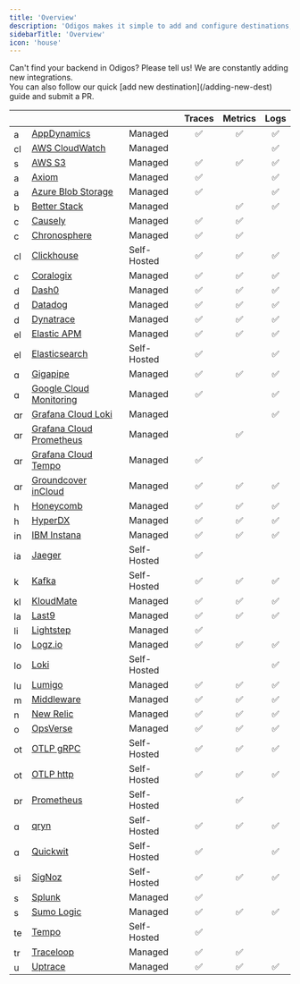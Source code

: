 ```yaml
---
title: 'Overview'
description: 'Odigos makes it simple to add and configure destinations, allowing you to select the specific signals (`traces`,`metrics`,`logs`) that you want to send to each destination.'
sidebarTitle: 'Overview'
icon: 'house'
---
```


<Tip>
  Can't find your backend in Odigos? Please tell us! We are constantly adding new integrations.<br />
  You can also follow our quick [add new destination](/adding-new-dest) guide and submit a PR.
</Tip>

| | | | Traces | Metrics | Logs |
|---|---|---|:---:|:---:|:---:|
<img src='https://d15jtxgb40qetw.cloudfront.net/appdynamics.svg' alt='appdynamics' width="16" height="16" className="not-prose" /> | [AppDynamics](/backends/appdynamics) | Managed | ✅ | ✅ | ✅ |
<img src='https://d15jtxgb40qetw.cloudfront.net/awscloudwatch.svg' alt='cloudwatch' width="16" height="16" className="not-prose" /> | [AWS CloudWatch](/backends/awscloudwatch) | Managed |  |  | ✅ |
<img src='https://d15jtxgb40qetw.cloudfront.net/awss3.svg' alt='s3' width="16" height="16" className="not-prose" /> | [AWS S3](/backends/awss3) | Managed | ✅ | ✅ | ✅ |
<img src='https://d15jtxgb40qetw.cloudfront.net/axiom.svg' alt='axiom' width="16" height="16" className="not-prose" /> | [Axiom](/backends/axiom) | Managed | ✅ |  | ✅ |
<img src='https://d15jtxgb40qetw.cloudfront.net/blobstorage.svg' alt='azureblob' width="16" height="16" className="not-prose" /> | [Azure Blob Storage](/backends/azureblob) | Managed | ✅ |  | ✅ |
<img src='https://d15jtxgb40qetw.cloudfront.net/betterstack.svg' alt='betterstack' width="16" height="16" className="not-prose" /> | [Better Stack](/backends/betterstack) | Managed |  | ✅ | ✅ |
<img src='https://d15jtxgb40qetw.cloudfront.net/causely.svg' alt='causely' width="16" height="16" className="not-prose" /> | [Causely](/backends/causely) | Managed | ✅ | ✅ |  |
<img src='https://d15jtxgb40qetw.cloudfront.net/chronosphere.svg' alt='chronosphere' width="16" height="16" className="not-prose" /> | [Chronosphere](/backends/chronosphere) | Managed | ✅ | ✅ |  |
<img src='https://d15jtxgb40qetw.cloudfront.net/clickhouse.svg' alt='clickhouse' width="16" height="16" className="not-prose" /> | [Clickhouse](/backends/clickhouse) | Self-Hosted | ✅ | ✅ | ✅ |
<img src='https://d15jtxgb40qetw.cloudfront.net/coralogix.svg' alt='coralogix' width="16" height="16" className="not-prose" /> | [Coralogix](/backends/coralogix) | Managed | ✅ | ✅ | ✅ |
<img src='https://d15jtxgb40qetw.cloudfront.net/dash0.svg' alt='dash0' width="16" height="16" className="not-prose" /> | [Dash0](/backends/dash0) | Managed | ✅ | ✅ | ✅ |
<img src='https://d15jtxgb40qetw.cloudfront.net/datadog.svg' alt='datadog' width="16" height="16" className="not-prose" /> | [Datadog](/backends/datadog) | Managed | ✅ | ✅ | ✅ |
<img src='https://d15jtxgb40qetw.cloudfront.net/dynatrace.svg' alt='dynatrace' width="16" height="16" className="not-prose" /> | [Dynatrace](/backends/dynatrace) | Managed | ✅ | ✅ | ✅ |
<img src='https://d15jtxgb40qetw.cloudfront.net/elasticapm.svg' alt='elasticapm' width="16" height="16" className="not-prose" /> | [Elastic APM](/backends/elasticapm) | Managed | ✅ | ✅ | ✅ |
<img src='https://d15jtxgb40qetw.cloudfront.net/elasticsearch.svg' alt='elasticsearch' width="16" height="16" className="not-prose" /> | [Elasticsearch](/backends/elasticsearch) | Self-Hosted | ✅ |  | ✅ |
<img src='https://d15jtxgb40qetw.cloudfront.net/gigapipe.svg' alt='qryn' width="16" height="16" className="not-prose" /> | [Gigapipe](/backends/gigapipe) | Managed | ✅ | ✅ | ✅ |
<img src='https://d15jtxgb40qetw.cloudfront.net/gcp.svg' alt='googlecloud' width="16" height="16" className="not-prose" /> | [Google Cloud Monitoring](/backends/googlecloudmonitoring) | Managed | ✅ |  | ✅ |
<img src='https://d15jtxgb40qetw.cloudfront.net/grafana.svg' alt='grafanacloudloki' width="16" height="16" className="not-prose" /> | [Grafana Cloud Loki](/backends/grafanacloudloki) | Managed |  |  | ✅ |
<img src='https://d15jtxgb40qetw.cloudfront.net/grafana.svg' alt='grafanacloudprometheus' width="16" height="16" className="not-prose" /> | [Grafana Cloud Prometheus](/backends/grafanacloudprometheus) | Managed |  | ✅ |  |
<img src='https://d15jtxgb40qetw.cloudfront.net/grafana.svg' alt='grafanacloudtempo' width="16" height="16" className="not-prose" /> | [Grafana Cloud Tempo](/backends/grafanacloudtempo) | Managed | ✅ |  |  |
<img src='https://d15jtxgb40qetw.cloudfront.net/groundcover.svg' alt='groundcover' width="16" height="16" className="not-prose" /> | [Groundcover inCloud](/backends/groundcover) | Managed | ✅ | ✅ | ✅ |
<img src='https://d15jtxgb40qetw.cloudfront.net/honeycomb.svg' alt='honeycomb' width="16" height="16" className="not-prose" /> | [Honeycomb](/backends/honeycomb) | Managed | ✅ | ✅ | ✅ |
<img src='https://d15jtxgb40qetw.cloudfront.net/hyperdx.svg' alt='hyperdx' width="16" height="16" className="not-prose" /> | [HyperDX](/backends/hyperdx) | Managed | ✅ | ✅ | ✅ |
<img src='https://d15jtxgb40qetw.cloudfront.net/instana.svg' alt='instana' width="16" height="16" className="not-prose" /> | [IBM Instana](/backends/instana) | Managed | ✅ | ✅ | ✅ |
<img src='https://d15jtxgb40qetw.cloudfront.net/jaeger.svg' alt='jaeger' width="16" height="16" className="not-prose" /> | [Jaeger](/backends/jaeger) | Self-Hosted | ✅ |  |  |
<img src='https://d15jtxgb40qetw.cloudfront.net/kafka.svg' alt='kafka' width="16" height="16" className="not-prose" /> | [Kafka](/backends/kafka) | Self-Hosted | ✅ | ✅ | ✅ |
<img src='https://d15jtxgb40qetw.cloudfront.net/kloudmate.svg' alt='kloudmate' width="16" height="16" className="not-prose" /> | [KloudMate](/backends/kloudmate) | Managed | ✅ | ✅ | ✅ |
<img src='https://d15jtxgb40qetw.cloudfront.net/last9.svg' alt='last9' width="16" height="16" className="not-prose" /> | [Last9](/backends/last9) | Managed | ✅ | ✅ | ✅ |
<img src='https://d15jtxgb40qetw.cloudfront.net/lightstep.svg' alt='lightstep' width="16" height="16" className="not-prose" /> | [Lightstep](/backends/lightstep) | Managed | ✅ |  |  |
<img src='https://d15jtxgb40qetw.cloudfront.net/logzio.svg' alt='logzio' width="16" height="16" className="not-prose" /> | [Logz.io](/backends/logzio) | Managed | ✅ | ✅ | ✅ |
<img src='https://d15jtxgb40qetw.cloudfront.net/loki.svg' alt='loki' width="16" height="16" className="not-prose" /> | [Loki](/backends/loki) | Self-Hosted |  |  | ✅ |
<img src='https://d15jtxgb40qetw.cloudfront.net/lumigo.svg' alt='lumigo' width="16" height="16" className="not-prose" /> | [Lumigo](/backends/lumigo) | Managed | ✅ | ✅ | ✅ |
<img src='https://d15jtxgb40qetw.cloudfront.net/middleware.svg' alt='middleware' width="16" height="16" className="not-prose" /> | [Middleware](/backends/middleware) | Managed | ✅ | ✅ | ✅ |
<img src='https://d15jtxgb40qetw.cloudfront.net/newrelic.svg' alt='newrelic' width="16" height="16" className="not-prose" /> | [New Relic](/backends/newrelic) | Managed | ✅ | ✅ | ✅ |
<img src='https://d15jtxgb40qetw.cloudfront.net/opsverse.svg' alt='opsverse' width="16" height="16" className="not-prose" /> | [OpsVerse](/backends/opsverse) | Managed | ✅ | ✅ | ✅ |
<img src='https://d15jtxgb40qetw.cloudfront.net/opentelemetry.svg' alt='otlp' width="16" height="16" className="not-prose" /> | [OTLP gRPC](/backends/otlp) | Self-Hosted | ✅ | ✅ | ✅ |
<img src='https://d15jtxgb40qetw.cloudfront.net/opentelemetry.svg' alt='otlphttp' width="16" height="16" className="not-prose" /> | [OTLP http](/backends/otlphttp) | Self-Hosted | ✅ | ✅ | ✅ |
<img src='https://d15jtxgb40qetw.cloudfront.net/prometheus.svg' alt='prometheus' width="16" height="16" className="not-prose" /> | [Prometheus](/backends/prometheus) | Self-Hosted |  | ✅ |  |
<img src='https://d15jtxgb40qetw.cloudfront.net/qryn.svg' alt='qryn-oss' width="16" height="16" className="not-prose" /> | [qryn](/backends/qryn) | Self-Hosted | ✅ | ✅ | ✅ |
<img src='https://d15jtxgb40qetw.cloudfront.net/quickwit.svg' alt='quickwit' width="16" height="16" className="not-prose" /> | [Quickwit](/backends/quickwit) | Self-Hosted | ✅ |  | ✅ |
<img src='https://d15jtxgb40qetw.cloudfront.net/signoz.svg' alt='signoz' width="16" height="16" className="not-prose" /> | [SigNoz](/backends/signoz) | Self-Hosted | ✅ | ✅ | ✅ |
<img src='https://d15jtxgb40qetw.cloudfront.net/splunk.svg' alt='splunk' width="16" height="16" className="not-prose" /> | [Splunk](/backends/splunk) | Managed | ✅ |  |  |
<img src='https://d15jtxgb40qetw.cloudfront.net/sumologic.svg' alt='sumologic' width="16" height="16" className="not-prose" /> | [Sumo Logic](/backends/sumologic) | Managed | ✅ | ✅ | ✅ |
<img src='https://d15jtxgb40qetw.cloudfront.net/tempo.svg' alt='tempo' width="16" height="16" className="not-prose" /> | [Tempo](/backends/tempo) | Self-Hosted | ✅ |  |  |
<img src='https://d15jtxgb40qetw.cloudfront.net/traceloop.svg' alt='traceloop' width="16" height="16" className="not-prose" /> | [Traceloop](/backends/traceloop) | Managed | ✅ | ✅ |  |
<img src='https://d15jtxgb40qetw.cloudfront.net/uptrace.svg' alt='uptrace' width="16" height="16" className="not-prose" /> | [Uptrace](/backends/uptrace) | Managed | ✅ | ✅ | ✅ |